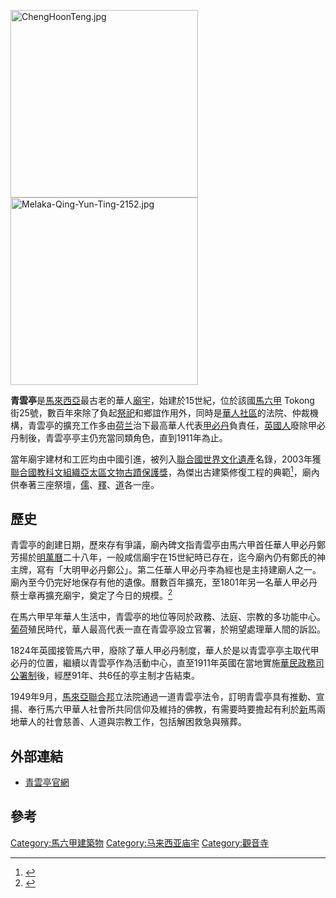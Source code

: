 [[Image:ChengHoonTeng.jpg|300px]]
[[File:Melaka-Qing-Yun-Ting-2152.jpg|300px]]

'''青雲亭'''是[[馬來西亞|馬來西亞]]最古老的華人[[廟宇|廟宇]]，始建於15世紀，位於該國[[馬六甲|馬六甲]] Tokong 街25號，數百年來除了負起[[祭祀|祭祀]]和鄉誼作用外，同時是[[華人社區|華人社區]]的法院、仲裁機構，青雲亭的擴充工作多由[[荷兰帝國|荷兰]]治下最高華人代表[[甲必丹|甲必丹]]負責任，[[不列顛東印度公司|英國人]]廢除甲必丹制後，青雲亭亭主仍充當同類角色，直到1911年為止。

當年廟宇建材和工匠均由中國引進，被列入[[聯合國世界文化遺產|聯合國世界文化遺產]]名錄，2003年獲[[聯合國教科文組織亞太區文物古蹟保護獎|聯合國教科文組織亞太區文物古蹟保護獎]]，為傑出古建築修復工程的典範<ref name="UNESCO">{{Cite web |url=http://www.unescobkk.org/culture/our-projects/empowerment-of-the-culture-profession/asia-pacific-heritage-awards-for-culture-heritage-conservation/previous-heritage-awards-2000-2008/2002/award-winners/cheng-hoon-teng-main-temple-malaysia/ |title=UNESCO Asia-Pacific Heritage Awards for Culture Heritage Conservation - Cheng Hoon Teng Main Temple |accessdate=2010-05-13 |archive-date=2009-02-02 |archive-url=https://web.archive.org/web/20090202175508/http://www.unescobkk.org/culture/our-projects/empowerment-of-the-culture-profession/asia-pacific-heritage-awards-for-culture-heritage-conservation/previous-heritage-awards-2000-2008/2002/award-winners/cheng-hoon-teng-main-temple-malaysia/ |dead-url=no }}</ref>，廟內供奉著三座祭壇，[[儒|儒]]、[[釋|釋]]、[[道|道]]各一座。

== 歷史 ==
青雲亭的創建日期，歷來存有爭議，廟內碑文指青雲亭由馬六甲首任華人甲必丹鄭芳揚於[[明朝|明]][[萬曆|萬曆]]二十八年，一般咸信廟宇在15世紀時已存在，迄今廟內仍有鄭氏的神主牌，寫有「大明甲必丹鄭公」。第二任華人甲必丹李為經也是主持建廟人之一。廟內至今仍完好地保存有他的遺像。曆數百年擴充，至1801年另一名華人甲必丹蔡士章再擴充廟宇，奠定了今日的規模。<ref>{{cite web |url=http://www.mba.net.my/mybuddhism/Temples/QingYunTing-Melaka/MyBuddhism-Temple-QingYunTing-Melaka-Content.htm |title=存档副本 |accessdate=2010-05-13 |deadurl=yes |archiveurl=https://web.archive.org/web/20100507043251/http://www.mba.net.my/MyBuddhism/Temples/QingYunTing-Melaka/MyBuddhism-Temple-QingYunTing-Melaka-Content.htm |archivedate=2010-05-07 }}</ref>

在馬六甲早年華人生活中，青雲亭的地位等同於政務、法庭、宗教的多功能中心。[[葡萄牙帝國|葡]][[荷蘭東印度公司|荷]]殖民時代，華人最高代表一直在青雲亭設立官署，於朔望處理華人間的訴訟。

1824年英國接管馬六甲，廢除了華人甲必丹制度，華人於是以青雲亭亭主取代甲必丹的位置，繼續以青雲亭作為活動中心，直至1911年英國在當地實施[[華民政務司公署制|華民政務司公署制]]後，經歷91年、共6任的亭主制才告結束。

1949年9月，[[馬來亞聯合邦|馬來亞聯合邦]]立法院通過一道青雲亭法令，訂明青雲亭具有推動、宣揚、奉行馬六甲華人社會所共同信仰及維持的佛教，有需要時要擔起有利於[[新加坡|新]]馬兩地華人的社會慈善、人道與宗教工作，包括解困救急與殯葬。

==外部連結==
* [http://www.chenghoonteng.org.my/ 青雲亭官網]

==參考==
<references />

{{commons category|Cheng Hoon Teng Temple}}

{{马来西亚佛寺和庙宇}}
{{马来西亚道观和庙宇}}
[[Category:馬六甲建築物|Category:馬六甲建築物]]
[[Category:马来西亚庙宇|Category:马来西亚庙宇]]
[[Category:觀音寺|Category:觀音寺]]